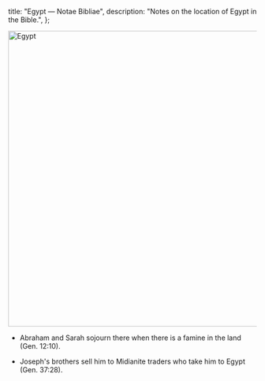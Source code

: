   title: "Egypt — Notae Bibliae",
  description: "Notes on the location of Egypt in the Bible.",
};

<Initial text="Egypt"/>

<Image
  className="sepia rounded"
  src="/places/egypt.jpg"
  alt="Egypt"
  width="600"
  height="600"
/>

- Abraham and Sarah sojourn there when there is a famine in the land (Gen. 12:10).

- Joseph's brothers sell him to Midianite traders who take him to Egypt (Gen. 37:28).

